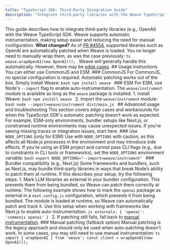 ```yaml
---
title: "TypeScript SDK: Third-Party Integration Guide"
description: "Integrate third-party libraries with the Weave TypeScript SDK"
---
```

This guide describes how to integrate third-party libraries (e.g., OpenAI) with the Weave TypeScript SDK. Weave supports automatic instrumentation, making setup easier and reducing the need for manual configuration. <Warning> **What changed?** As of [PR #4554](https://github.com/wandb/weave/pull/4554), supported libraries such as OpenAI are automatically patched when Weave is loaded. You no longer need to manually wrap them, as was the case previously: ```ts weave.wrapOpenAI(new OpenAI()); ``` Weave will generally handle this automatically. However, there may be [edge cases](#advanced-usage). </Warning> ## Usage instructions You can either use CommonJS and ESM. ### CommonJS For CommonJS, no special configuration is required. Automatic patching works out of the box. Simply install Weave: ```bash npm install weave ``` ### ESM For ESM, use Node's `--import` flag to enable auto-instrumentation. The `weave/instrument` module is available as long as the `weave` package is installed. 1. Install Weave: ```bash npm install weave ``` 2. Import the `weave/instrument` module: ```bash node --import=weave/instrument dist/main.js ``` ## Advanced usage and troubleshooting This section covers edge cases and workarounds for when the TypeScript SDK's automatic patching doesn’t work as expected. For example, ESM-only environments, bundler setups like Next.js, or constrained runtime environments may cause unexpected issues. If you're seeing missing traces or integration issues, start here. ### Use `NODE_OPTIONS` (only for ESM) <Warning> Use with `NODE_OPTIONS` with caution, as this affects all Node.js processes in the environment and may introduce side effects. </Warning> If you're using an ESM project and cannot pass CLI flags (e.g., due to constraints in CLI tools or frameworks), set the `NODE_OPTIONS` environment variable: ```bash export NODE_OPTIONS="--import=weave/instrument" ``` ### Bundler compatibility (e.g., Next.js) Some frameworks and bundlers, such as Next.js, may bundle third-party libraries in ways that break Node’s ability to patch them at runtime. If this describes your setup, try the following steps: 1. Mark LLM libraries as external in your bundler configuration. This prevents them from being bundled, so Weave can patch them correctly at runtime. The following example shows how to mark the `openai` package as external in a `next.config.js` configuration, which prevents it from being bundled. The module is loaded at runtime, so Weave can automatically patch and track it. Use this setup when working with frameworks like Next.js to enable auto-instrumentation. ```js externals: { 'openai': 'commonjs openai' } ``` 2. If patching still fails, fall back to [manual instrumentation](#manual-patching-fallback-option). ### Manual patching (fallback option) <Warning> Manual patching is the legacy approach and should only be used when auto-patching doesn't work. </Warning> In some cases, you may still need to use manual instrumentation: ```ts import { wrapOpenAI } from 'weave'; const client = wrapOpenAI(new OpenAI()); ```